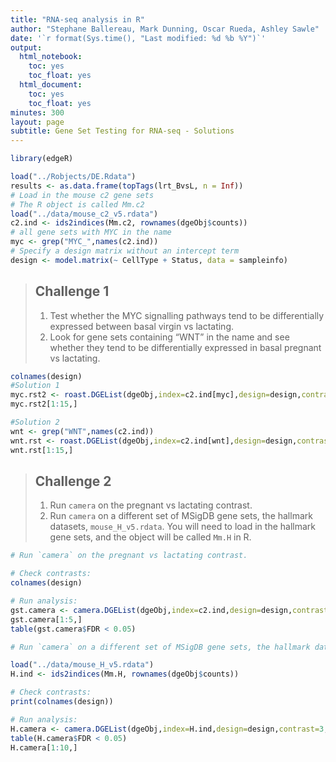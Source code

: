 ```yaml
---
title: "RNA-seq analysis in R"
author: "Stephane Ballereau, Mark Dunning, Oscar Rueda, Ashley Sawle"
date: '`r format(Sys.time(), "Last modified: %d %b %Y")`'
output:
  html_notebook:
    toc: yes
    toc_float: yes
  html_document:
    toc: yes
    toc_float: yes
minutes: 300
layout: page
subtitle: Gene Set Testing for RNA-seq - Solutions
---
```


```r
library(edgeR)
```

```r
load("../Robjects/DE.Rdata")
results <- as.data.frame(topTags(lrt_BvsL, n = Inf))
# Load in the mouse c2 gene sets
# The R object is called Mm.c2
load("../data/mouse_c2_v5.rdata")
c2.ind <- ids2indices(Mm.c2, rownames(dgeObj$counts))
# all gene sets with MYC in the name
myc <- grep("MYC_",names(c2.ind))
# Specify a design matrix without an intercept term
design <- model.matrix(~ CellType + Status, data = sampleinfo)
```

> ## Challenge 1 {.challenge}
>
> 1. Test whether the MYC signalling pathways tend to be differentially expressed between basal virgin vs lactating.
> 1. Look for gene sets containing "WNT" in the name and see whether they tend to be differentially expressed in basal pregnant vs lactating.
>

```r
colnames(design)
#Solution 1
myc.rst2 <- roast.DGEList(dgeObj,index=c2.ind[myc],design=design,contrast=4,nrot=999)
myc.rst2[1:15,]

#Solution 2
wnt <- grep("WNT",names(c2.ind))
wnt.rst <- roast.DGEList(dgeObj,index=c2.ind[wnt],design=design,contrast=3,nrot=999)
wnt.rst[1:15,]
```


> ## Challenge 2 {.challenge}
>
> 1. Run `camera` on the pregnant vs lactating contrast.
> 1. Run `camera` on a different set of MSigDB gene sets, the hallmark datasets, `mouse_H_v5.rdata`.
> You will need to load in the hallmark gene sets, and the object will be called `Mm.H` in R.
>


```r

# Run `camera` on the pregnant vs lactating contrast.

# Check contrasts:
colnames(design)

# Run analysis:
gst.camera <- camera.DGEList(dgeObj,index=c2.ind,design=design,contrast=3,inter.gene.cor=0.05)
gst.camera[1:5,]
table(gst.camera$FDR < 0.05)

# Run `camera` on a different set of MSigDB gene sets, the hallmark datasets, `mouse_H_v5.rdata`.

load("../data/mouse_H_v5.rdata")
H.ind <- ids2indices(Mm.H, rownames(dgeObj$counts))

# Check contrasts:
print(colnames(design))

# Run analysis:
H.camera <- camera.DGEList(dgeObj,index=H.ind,design=design,contrast=3,inter.gene.cor=0.05)
table(H.camera$FDR < 0.05)
H.camera[1:10,]
```
